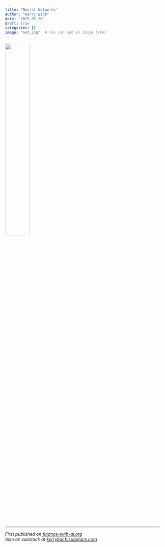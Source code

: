 ---
title: "Neural Networks"
author: "Kerry Back"
date: "2025-05-26"
draft: true
categories: []
image: "net.png"  # You can add an image later
---

![](net.png){width=40% fig-align="center"}

---

*First published on [finance-with-ai.org](https://finance-with-ai.org)* <br>
*Also on substack at [kerryback.substack.com](https://kerryback.substack.com)*
